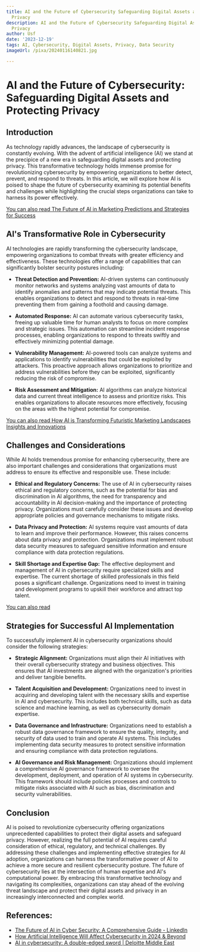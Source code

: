 ```yaml
---
title: AI and the Future of Cybersecurity Safeguarding Digital Assets and Protecting
  Privacy
description: AI and the Future of Cybersecurity Safeguarding Digital Assets and Protecting
  Privacy
author: Usf
date: '2023-12-19'
tags: AI, Cybersecurity, Digital Assets, Privacy, Data Security
imageUrl: /pixa/20240116140821.jpg

---
```

# AI and the Future of Cybersecurity: Safeguarding Digital Assets  and Protecting  Privacy

## Introduction

As  technology rapidly advances, the landscape  of cybersecurity  is constantly evolving. With  the advent of  artificial intelligence (AI) we stand at the precipice of a new era in safeguarding digital assets and protecting privacy. This transformative technology holds immense promise for revolutionizing cybersecurity by empowering organizations to better detect, prevent, and respond to threats. In this article, we will  explore how  AI is poised to  shape the future  of cybersecurity examining its potential benefits and challenges  while highlighting the crucial steps organizations can take to harness its power effectively.

[You can also read The Future of AI in Marketing Predictions and Strategies for Success](The%20Future%20of%20AI%20in%20Marketing%20Predictions%20and%20Strategies%20for%20Success)


## AI's Transformative Role in Cybersecurity

AI technologies are rapidly transforming the cybersecurity landscape, empowering organizations to combat threats with greater  efficiency and effectiveness. These technologies  offer a range of capabilities that can significantly bolster security  postures including:

* **Threat Detection and  Prevention:** AI-driven systems can continuously monitor networks and systems analyzing vast amounts of data to identify anomalies and patterns that may indicate potential threats. This enables organizations to detect and respond to threats  in real-time preventing them from  gaining a foothold and causing damage.

* **Automated Response:** AI can automate various cybersecurity tasks,  freeing up valuable time for  human analysts to focus on more  complex and strategic issues. This automation can  streamline incident response processes, enabling organizations to respond to threats swiftly and effectively minimizing potential  damage.

* **Vulnerability Management:** AI-powered tools can analyze  systems and applications to identify vulnerabilities that could be  exploited by attackers. This proactive approach allows organizations to prioritize and address vulnerabilities before they can be exploited, significantly reducing  the risk of compromise.

* **Risk Assessment and Mitigation:** AI algorithms can analyze historical data and current  threat intelligence to assess and prioritize  risks. This enables organizations to allocate resources more effectively, focusing on the areas with the highest potential for  compromise.

[You can also  read How AI is Transforming Futuristic Marketing Landscapes Insights and Innovations](How%20AI%20is%20Transforming%20Futuristic%20Marketing%20Landscapes%20Insights%20and%20Innovations)


## Challenges and Considerations

While AI holds  tremendous promise  for enhancing cybersecurity, there are also important challenges and considerations that organizations must address to ensure  its  effective and responsible use. These  include:

* **Ethical and Regulatory Concerns:**  The use of AI in cybersecurity raises ethical  and regulatory concerns, such  as the potential for bias and discrimination in AI algorithms, the need for  transparency and accountability  in AI decision-making and the importance of protecting privacy. Organizations must carefully consider these issues and develop appropriate policies and governance mechanisms to mitigate risks.

* **Data Privacy and Protection:** AI systems require vast amounts of data to learn  and improve their performance. However, this raises concerns about data privacy and protection. Organizations must implement robust data  security measures  to safeguard sensitive information and ensure compliance  with data protection regulations.

* **Skill Shortage and Expertise Gap:** The effective deployment and management of AI in cybersecurity require specialized skills and expertise. The current shortage of skilled professionals in this field  poses a significant challenge. Organizations need to invest in training and  development programs  to upskill their workforce and attract  top talent.

[You can also read ]()


## Strategies for Successful AI Implementation

To  successfully implement AI in cybersecurity  organizations  should consider the following strategies:

* **Strategic Alignment:** Organizations must align their AI initiatives with  their overall cybersecurity strategy and business objectives. This ensures that AI investments are aligned with the organization's priorities and deliver tangible benefits.

* **Talent Acquisition and Development:** Organizations need to invest in acquiring and  developing talent with the necessary skills and  expertise in AI and cybersecurity. This includes both technical skills, such as data  science and  machine learning, as well as cybersecurity  domain expertise.

* **Data Governance and Infrastructure:** Organizations need to establish a robust data  governance framework to ensure the quality, integrity, and security of data used to train  and operate  AI systems. This includes implementing data security measures to protect sensitive information and ensuring compliance  with data protection regulations.

* **AI Governance and Risk  Management:** Organizations should implement a comprehensive AI governance framework to oversee  the development, deployment, and operation  of AI systems in cybersecurity. This framework should include policies  processes and controls  to mitigate risks associated with AI such as bias, discrimination and  security vulnerabilities.

## Conclusion

AI is poised  to revolutionize cybersecurity offering organizations unprecedented capabilities  to protect their  digital assets  and  safeguard privacy. However,  realizing the  full potential of AI requires careful consideration of ethical, regulatory, and technical challenges. By addressing these challenges and implementing effective  strategies for AI adoption, organizations can harness the transformative power of AI to achieve a more secure and resilient cybersecurity posture. The future of cybersecurity lies at the intersection of human expertise and AI's computational power. By embracing this transformative technology and navigating  its complexities, organizations can stay ahead of the evolving threat landscape and protect their  digital  assets and privacy in an  increasingly interconnected and  complex world.

## References:
- [The Future of AI in Cyber Security: A Comprehensive Guide - LinkedIn](https://www.linkedin.com/pulse/future-ai-cyber-security-comprehensive-guide-crowemackay-hkige)
- [How Artificial Intelligence Will Affect Cybersecurity in 2024 & Beyond](https://secureframe.com/blog/how-will-ai-affect-cybersecurity)
- [AI in cybersecurity: A double-edged sword | Deloitte Middle East](https://www2.deloitte.com/xe/en/pages/about-deloitte/articles/securing-the-future/ai-in-cybersecurity.html)
